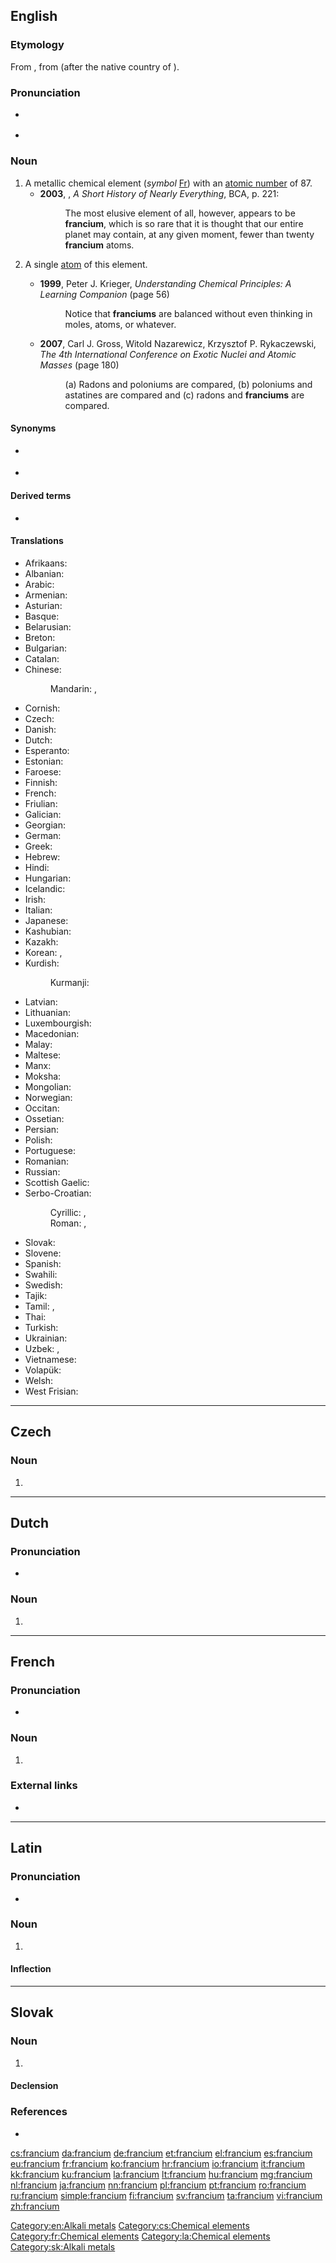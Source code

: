 {{also|Francium}}
==English==
{{elements|Fr|radon|Rn|radium|Ra}}

{{wikipedia}}

===Etymology===
From {{etyl|fr|en}} {{m|fr|francium}}, from {{suffix|France|ium|lang=en}} (after the native country of {{w|Marguerite Perey}}).

===Pronunciation===
* {{a|UK}} {{IPA|/ˈfɹansɪəm/|/ˈfɹɑːnsɪəm/|lang=en}}
* {{a|US}} {{IPA|/ˈfɹænsiəm/|lang=en}}

===Noun===
{{en-noun|-|s}}

# A metallic chemical element (''symbol'' [[Fr]]) with an [[atomic number]] of 87.
#* '''2003''', {{w|Bill Bryson}}, ''A Short History of Nearly Everything'', BCA, p. 221:
#*: The most elusive element of all, however, appears to be '''francium''', which is so rare that it is thought that our entire planet may contain, at any given moment, fewer than twenty '''francium''' atoms.
# {{lb|en|countable}} A single [[atom]] of this element.
#* '''1999''', Peter J. Krieger, ''Understanding Chemical Principles: A Learning Companion'' (page 56)
#*: Notice that '''franciums''' are balanced without even thinking in moles, atoms, or whatever.
#* '''2007''', Carl J. Gross, ‎Witold Nazarewicz, ‎Krzysztof P. Rykaczewski, ''The 4th International Conference on Exotic Nuclei and Atomic Masses'' (page 180)
#*: (a) Radons and poloniums are compared, (b) poloniums and astatines are compared and (c) radons and '''franciums''' are compared.

====Synonyms====
* {{l|en|actinium-K}} {{qualifier|obsolete}}
* {{l|en|virginium}} {{qualifier|obsolete}}

====Derived terms====
* {{l|en|eka-francium}}

====Translations====
{{trans-top|chemical element}}
* Afrikaans: {{t|af|frankium}}
* Albanian: {{t|sq|francium}}
* Arabic: {{t|ar|فَرَنْسِيُوم|tr=faransiyum|m}}
* Armenian: {{t|hy|ֆրանսիում}}
* Asturian: {{t|ast|franciu|m}}
* Basque: {{t|eu|frantzioa}}
* Belarusian: {{t|be|фра́нцый|m}}
* Breton: {{t|br|frañsiom}}
* Bulgarian: {{t|bg|фра́нций|m}}
* Catalan: {{t|ca|franci|m}}
* Chinese:
*: Mandarin: {{t+|cmn|钫|tr=fāng}}, {{qualifier|Taiwan}} {{t+|cmn|鍅|tr=fǎ}}
* Cornish: {{t|kw|frankyum}}
* Czech: {{t+|cs|francium|n}}
* Danish: {{t+|da|francium}}
* Dutch: {{t+|nl|francium|n}}
* Esperanto: {{t|eo|franciumo}}
* Estonian: {{t+|et|frantsium}}
* Faroese: {{t|fo|fransium|n}}
* Finnish: {{t+|fi|frankium}}
* French: {{t+|fr|francium|m}}
* Friulian: {{t|fur|franci}}
* Galician: {{t+|gl|francio|m}}
* Georgian: {{t|ka|ფრანციუმი}}
* German: {{t+|de|Francium|n}}
* Greek: {{t+|el|φράγκιο|n}}
* Hebrew: {{t+|he|פרנציום|tr=frantsiyum}}
* Hindi: {{t|hi|क्षुद्रातु|tr=kṣudrātu|sc=Deva}}
* Hungarian: {{t+|hu|francium}}
* Icelandic: {{t+|is|fransín}}
* Irish: {{t|ga|frainciam}}
* Italian: {{t+|it|francio|m}}
* Japanese: {{t+|ja|フランシウム|tr=furanshiumu}}
* Kashubian: {{t|csb|frãs}}
* Kazakh: {{t+|kk|франций}}
* Korean: {{t+|ko|프랑슘|tr=peurangsyum}}, {{t|ko|악티늄케이|tr=aktinyumkei}}
* Kurdish:
*: Kurmanji: {{t|ku|fransiyûm}}
{{trans-mid}}
* Latvian: {{t+|lv|francijs}}
* Lithuanian: {{t+|lt|francis}}
* Luxembourgish: {{t|lb|Francium|n}}
* Macedonian: {{t|mk|франциум|m}}
* Malay: {{t|ms|fransium}}
* Maltese: {{t|mt|fransjum}}
* Manx: {{t|gv|frankium}}
* Moksha: {{t|mdf|франци}}
* Mongolian: {{t|mn|франци}}
* Norwegian: {{t|no|francium}}
* Occitan: {{t|oc|franci|m}}
* Ossetian: {{t|os|франций}}
* Persian: {{t|fa|فرانسیم|tr=ferânsiyom}}
* Polish: {{t+|pl|frans|m}}
* Portuguese: {{t+|pt|frâncio|m}}
* Romanian: {{t+|ro|franciu|n}}
* Russian: {{t+|ru|фра́нций|m}}
* Scottish Gaelic: {{t|gd|frainciam}}
* Serbo-Croatian:
*: Cyrillic: {{t|sh|франциј|m}}, {{t|sh|францијум|m}}
*: Roman: {{t+|sh|francij|m}}, {{t|sh|francijum|m}}
* Slovak: {{t|sk|francium|n}}
* Slovene: {{t+|sl|fráncij}}
* Spanish: {{t+|es|francio|m}}
* Swahili: {{t|sw|fransi}}
* Swedish: {{t+|sv|francium}}
* Tajik: {{t|tg|франсий}}
* Tamil: {{t|ta|வெடியிதள்}}, {{t|ta|பிரன்சியம்}}
* Thai: {{t|th|แฟรนเซียม|tr=fraensiam}}
* Turkish: {{t+|tr|fransiyum}}
* Ukrainian: {{t|uk|фра́нцій|m}}
* Uzbek: {{t|uz|франций}}, {{t|uz|frantsiy}}
* Vietnamese: {{t|vi|franxi}}
* Volapük: {{t|vo|fransin}}
* Welsh: {{t|cy|ffransiwm}}
* West Frisian: {{t|fy|francium|n}}
{{trans-bottom}}

[[Category:en:Alkali metals]]

----

==Czech==

===Noun===
{{cs-noun|g=n}}

# {{l|en|francium}}

[[Category:cs:Chemical elements]]

----

==Dutch==
{{wikipedia|lang=nl}}
{{elements|Fr|radon|Rn|radium|Ra|lang=nl}}

===Pronunciation===
* {{audio|Nl-francium.ogg|Audio|lang=nl}}

===Noun===
{{nl-noun|n|-|-}}

# {{l|en|francium}}

----

==French==
{{wikipedia|lang=fr}}

===Pronunciation===
* {{IPA|/fʁɑ̃.sjɔm/|lang=fr}}

===Noun===
{{fr-noun|m|-}}

# {{l|en|francium}}

===External links===
* {{R:TLFi}}

[[Category:fr:Chemical elements]]

----

==Latin==
{{wikipedia|lang=la}}

===Pronunciation===
* {{la-pronunc|francium}}

===Noun===
{{la-noun|francium||franciī|n|second}}

# {{l|en|francium}}

====Inflection====
{{la-decl-2nd-N|franci}}

[[Category:la:Chemical elements]]

----

==Slovak==
{{elements|Fr|radón|Rn|rádium|Ra|lang=sk}}

===Noun===
{{sk-noun|g=n|gen=francia|decl=mesto}}

# {{l|en|francium}} {{gloss|element}}

====Declension====
{{sk-decl-noun-sg|francium|francia|franciu|francium|franciu|franciom}}

===References===
* {{R:SDK}}

[[Category:sk:Alkali metals]]

[[cs:francium]]
[[da:francium]]
[[de:francium]]
[[et:francium]]
[[el:francium]]
[[es:francium]]
[[eu:francium]]
[[fr:francium]]
[[ko:francium]]
[[hr:francium]]
[[io:francium]]
[[it:francium]]
[[kk:francium]]
[[ku:francium]]
[[la:francium]]
[[lt:francium]]
[[hu:francium]]
[[mg:francium]]
[[nl:francium]]
[[ja:francium]]
[[nn:francium]]
[[pl:francium]]
[[pt:francium]]
[[ro:francium]]
[[ru:francium]]
[[simple:francium]]
[[fi:francium]]
[[sv:francium]]
[[ta:francium]]
[[vi:francium]]
[[zh:francium]]